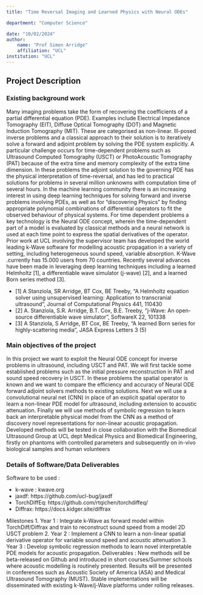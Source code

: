 ```yaml
---
title: "Time Reversal Imaging and Learned Physics with Neural ODEs"

department: "Computer Science"

date: "10/02/2024"
author: 
    name: "Prof Simon Arridge"
    affiliation: "UCL"
institution: "UCL"
---
```

## Project Description

### Existing background work

Many imaging problems take the form of recovering the coefficients of a partial differential equation (PDE). Examples include Electrical Impedance Tomography (EIT), Diffuse Optical Tomography (DOT) and Magnetic Induction Tomography (MIT). These are categorised as non-linear. Ill-posed inverse problems and a classical approach to their solution is to iteratively solve a forward and adjoint problem by solving the PDE system explicitly. A particular challenge occurs for time-dependent problems such as Ultrasound Computed Tomography (USCT) or PhotoAcoustic Tomography (PAT) because of the extra time and memory complexity of the extra time dimension. In these problems the adjoint solution to the governing PDE has the physical interpretation of time-reversal, and has led to practical solutions for problems in several million unknowns with computation time of several hours.
In the machine learning community there is an increasing interest in using deep learning techniques for solving forward and inverse problems involving PDEs, as well as for “discovering Physics” by finding appropriate polynomial combinations of differential operators to fit the observed behaviour of physical systems. For time dependent problems a key technology is the Neural ODE concept, wherein the time-dependent part of a model is evaluated by classical methods and a neural network is used at each time point to express the spatial derivatives of the operator.
Prior work at UCL involving the supervisor team has developed the world leading k-Wave software for modelling acoustic propagation in a variety of setting, including heterogeneous sound speed, variable absorption. K-Wave .currently has 15.000 users from 70 countries. Recently several advances have been made in leveraging deep learning techniques including a learned Helmholtz [1], a differentiable wave simulator (j-wave) [2], and a learned Born series method [3]. 

- [1] A Stanziola, SR Arridge, BT Cox, BE Treeby, “A Helmholtz equation solver using unsupervised learning: Application to transcranial ultrasound”, Journal of Computational Physics 441, 110430
- [2] A. Stanziola, S.R. Arridge, B.T. Cox, B.E. Treeby, “j-Wave: An open-source differentiable wave simulator”,  SoftwareX 22, 101338 
- [3] A Stanziola, S Arridge, BT Cox, BE Treeby, “A learned Born series for highly-scattering media”, JASA Express Letters 3 (5)


### Main objectives of the project

In this project we want to exploit the Neural ODE concept for inverse problems in ultrasound, including USCT and PAT. We will first tackle some established problems such as the initial pressure reconstruction in PAT and sound speed recovery in USCT. In these problems the spatial operator is known and we want to compare the efficiency and accuracy of Neural ODE forward adjoint solvers methods to existing solutions. Next we will use a convolutional neural net (CNN) in place of an explicit spatial operator to learn a non-linear PDE model for ultrasound, including extension to acoustic attenuation. Finally we will use methods of symbolic regression to learn back an interpretable physical model from the CNN as a method of discovery novel representations for non-linear acoustic propagation.
Developed methods will be tested in close collaboration with the Biomedical Ultrasound Group at UCL dept Medical Physics and Biomedical Engineering, firstly on phantoms with controlled parameters and subsequently on in-vivo biological samples and human volunteers 

### Details of Software/Data Deliverables

Software to be used :

- k-wave :		kwave.org
- jaxdf:		https://github.com/ucl-bug/jaxdf
- TorchDiffEq:	https://github.com/rtqichen/torchdiffeq/
- Diffrax:		https://docs.kidger.site/diffrax


Milestones
1.	Year 1 : Integrate k-Wave as forward model within TorchDiff/Diffrax and train to reconstruct sound speed from a model 2D USCT problem
2.	Year 2 : Implement a CNN to learn a non-linear spatial derivative operator for variable sound speed and acoustic attenuation
3.	Year 3 : Develop symbolic regression methods to learn novel interpretable PDE models for acoustic propagation.
Deliverables :
New methods will be beta-released on Github and introduced in short courses/Summer schools where acoustic modelling is routinely presented. Results will be presented in conferences such as Acoustic Society of America (ASA) and Medical Ultrasound Tomography (MUST).  Stable implementations will be disseminated with existing  k-Wave/j-Wave platforms under rolling releases.